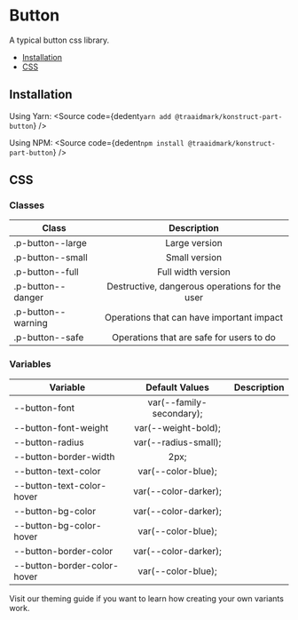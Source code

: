 
# Button

A typical button css library.

- [Installation](#installation)
- [CSS](#css)

## Installation

Using Yarn:
<Source
  code={dedent`
    yarn add @traaidmark/konstruct-part-button
  `}
/>

Using NPM:
<Source
  code={dedent`
    npm install @traaidmark/konstruct-part-button
  `}
/>

## CSS

### Classes

| Class              | Description                                   |
| ------------------ |:---------------------------------------------:|
| .p-button--large   | Large version
| .p-button--small   | Small version 
| .p-button--full    | Full width version
| .p-button--danger  | Destructive, dangerous operations for the user
| .p-button--warning | Operations that can have important impact
| .p-button--safe    | Operations that are safe for users to do

### Variables

| Variable          | Default Values         | Description           |
| ----------------- |:----------------------:|:-------------:|
| --button-font               | var(--family-secondary); |
| --button-font-weight        | var(--weight-bold);      |
| --button-radius             | var(--radius-small);     |
| --button-border-width       | 2px;                     |
| --button-text-color         | var(--color-blue);       |
| --button-text-color-hover   | var(--color-darker);     |
| --button-bg-color           | var(--color-darker);     |
| --button-bg-color-hover     | var(--color-blue);       |
| --button-border-color       | var(--color-darker);     |
| --button-border-color-hover | var(--color-blue);       |

Visit our theming guide if you want to learn how creating your own variants work.


